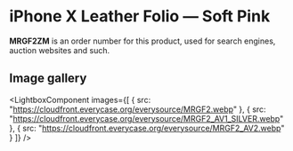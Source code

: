
# iPhone X Leather Folio — Soft Pink

<Callout type='info' emoji='👉🏻'>**MRGF2ZM** is an order number for this product, used for search engines, auction websites and such.</Callout>

## Image gallery

<LightboxComponent
    images={[
      {
        src: "https://cloudfront.everycase.org/everysource/MRGF2.webp"
      },
      {
        src: "https://cloudfront.everycase.org/everysource/MRGF2_AV1_SILVER.webp"
      },
      {
        src: "https://cloudfront.everycase.org/everysource/MRGF2_AV2.webp"
      }
    ]}
  />
